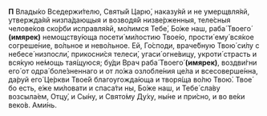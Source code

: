 **П** Влады́ко Вседержи́телю, Святы́й Царю́, наказу́яй и не умерщвля́яй, утвержда́яй низпа́дающыя и возводя́й низве́рженныя, теле́сныя челове́ков ско́рби исправля́яй, мо́лимся Тебе́, Бо́же наш, раба́ Твоего́ **(имярек)** немощству́юща посети́ ми́лостию Твое́ю, прости́ ему́ вся́кое согреше́ние, во́льное и нево́льное. Ей, Го́споди, враче́бную Твою́ си́лу с небесе́ низпосли́, прикосни́ся телеси́, угаси́ огне́вицу, укроти́ страсть и вся́кую не́мощь тая́щуюся; бу́ди Врач раба́ Твоего́ **(имярек)**, воздви́гни его́ от одра́ боле́зненнаго и от ло́жа озлобле́ния це́ла и всесоверше́нна, да́руй его́ Це́ркви Твое́й благоугожда́юща и творя́ща во́лю Твою́. Твое́ бо есть, е́же ми́ловати и спаса́ти ны, Бо́же наш, и Тебе́ сла́ву возсыла́ем, Отцу́, и Сы́ну, и Свято́му Ду́ху, ны́не и при́сно, и во ве́ки веко́в. Ами́нь.

